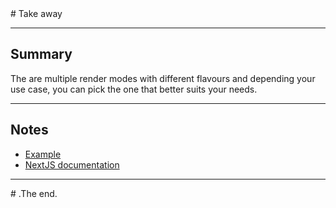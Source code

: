 <Section>

<Cover>
  # Take away
</Cover>

---

# Summary

The are multiple render modes with different flavours and depending your use case, you can pick the
one that better suits your needs.

---

# Notes

- [Example](https://supes.info/)
- [NextJS documentation](https://nextjs.org/docs/basic-features/data-fetching)

---

<Cover>
  # .The end.
</Cover>

</Section>
